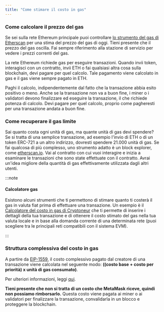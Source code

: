 ```yaml
---
title: "Come stimare il costo in gas"
---
```


### Come calcolare il prezzo del gas

Se sei sulla rete Ethereum principale puoi controllare [lo strumento del gas di Etherscan](https://etherscan.io/gastracker) per una stima del prezzo del gas di oggi. Tieni presente che il prezzo del gas oscilla. Fai sempre riferimento alla stazione di servizio per vedere i prezzi correnti del gas.

La rete Ethereum richiede gas per eseguire transazioni. Quando invii token, interagisci con un contratto, invii ETH o fai qualsiasi altra cosa sulla blockchain, devi pagare per quel calcolo. Tale pagamento viene calcolato in gas e il gas viene sempre pagato in ETH.

Paghi il calcolo, indipendentemente dal fatto che la transazione abbia esito positivo o meno. Anche se la transazione non va a buon fine, i miner o i validatori devono finalizzare ed eseguire la transazione, il che richiede potenza di calcolo. Devi pagare per quel calcolo, proprio come pagheresti per una transazione andata a buon fine.

### Come recuperare il gas limite

Sai quanto costa ogni unità di gas, ma quante unità di gas devi spendere? Se si tratta di una semplice transazione, ad esempio l'invio di ETH o di un token ERC-721 a un altro indirizzo, dovresti spendere 21.000 unità di gas. Se fai qualcosa di più complesso, uno strumento adatto è un block explorer, come [etherscan.io](https://etherscan.io/). Vai al contratto con cui vuoi interagire e inizia a esaminare le transazioni che sono state effettuate con il contratto. Avrai un'idea migliore della quantità di gas effettivamente utilizzata dagli altri utenti.

:::note

#### Calcolatore gas

Esistono alcuni strumenti che ti permettono di stimare quanto ti costerà il gas in valuta fiat prima di effettuare una transazione. Un esempio è il [Calcolatore del costo in gas di Cryptoneur](https://www.cryptoneur.xyz/gas-fees-calculator) che ti permette di inserire i dettagli della tua transazione e di ottenere il costo stimato del gas nella tua valuta locale e in base alla domanda corrente di una determinata rete (puoi scegliere tra le principali reti compatibili con il sistema EVM).

:::

### Struttura complessiva del costo in gas

A partire da [EIP-1559](https://github.com/ethereum/EIPs/blob/master/EIPS/eip-1559.md), il costo complessivo pagato dal creatore di una transazione viene calcolata nel seguente modo: **((costo base + costo per priorità) x unità di gas consumato)**.

Per ulteriori informazioni, leggi [qui](/transactions-and-gas/gas-fees/user-guide-gas).

**Tieni presente che non si tratta di un costo che MetaMask riceve, quindi non possiamo rimborsarlo.** Questa costo viene pagata ai miner o ai validatori per finalizzare la transazione, convalidarla in un blocco e proteggere la blockchain.
